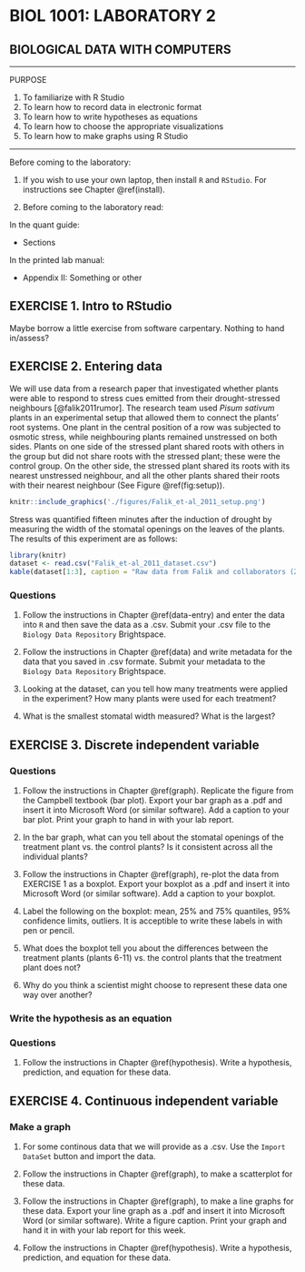 # BIOL 1001: LABORATORY 2 {#lab2}

## BIOLOGICAL DATA WITH COMPUTERS {-}

---

PURPOSE

1. To familiarize with R Studio
1. To learn how to record data in electronic format
1. To learn how to write hypotheses as equations
1. To learn how to choose the appropriate visualizations
1. To learn how to make graphs using R Studio

---



Before coming to the laboratory:

1. If you wish to use your own laptop, then install `R` and `RStudio`. For instructions see Chapter \@ref(install).
 
1. Before coming to the laboratory read:
 
In the quant guide: 

- Sections

In the printed lab manual:

- Appendix II: Something or other
 
## EXERCISE 1.	Intro to RStudio {-}
Maybe borrow a little exercise from software carpentary. Nothing to hand in/assess?

## EXERCISE 2.	Entering data {-}

We will use data from a research paper that investigated 
whether plants were able to respond to stress cues emitted from their drought-stressed neighbours
[@falik2011rumor].
The research team used _Pisum sativum_ plants in an experimental setup that allowed them to connect the plants' root systems. One plant in the central position of a row was subjected to osmotic stress, while neighbouring plants remained unstressed on both sides. 
Plants on one side of the stressed plant shared roots with others in the group but
did not share roots with the stressed plant; 
these were the control group. 
On the other side, the stressed plant shared its roots with its nearest unstressed neighbour, and all the other plants shared their roots with their nearest neighbour
(See Figure \@ref(fig:setup)).

```r
knitr::include_graphics('./figures/Falik_et-al_2011_setup.png')
```


Stress was quantified fifteen minutes after the induction of drought by measuring the width of the stomatal openings on the leaves of the plants. The results of this experiment are as follows:

```r
library(knitr)
dataset <- read.csv("Falik_et-al_2011_dataset.csv")
kable(dataset[1:3], caption = "Raw data from Falik and collaborators (2011).")
```

### Questions {-}
1. Follow the instructions in Chapter \@ref(data-entry) and enter the data into `R` and then save the data as a .csv. Submit your .csv file to the `Biology Data Repository` Brightspace.

1. Follow the instructions in Chapter \@ref(data) and write metadata for the data that you saved in .csv formate. Submit your metadata to the `Biology Data Repository` Brightspace.

1. Looking at the dataset, can you tell how many treatments were applied in the experiment? How many plants were used for each treatment?

1. What is the smallest stomatal width measured? What is the largest?

## EXERCISE 3.	Discrete independent variable {-}
### Questions {-}

1. Follow the instructions in Chapter \@ref(graph). Replicate the figure from the Campbell textbook (bar plot). Export your bar graph as a .pdf and insert it into Microsoft Word (or similar software). Add a caption to your bar plot. Print your graph to hand in with your lab report.

1. In the bar graph, what can you tell about the stomatal openings of the treatment plant vs. the control plants? Is it consistent across all the individual plants?

1. Follow the instructions in Chapter \@ref(graph), re-plot the data from EXERCISE 1 as a boxplot. Export your boxplot as a .pdf and insert it into Microsoft Word (or similar software). Add a caption to your boxplot.

1.	Label the following on the boxplot: mean, 25% and 75% quantiles, 95% confidence limits, outliers. It is acceptible to write these labels in with pen or pencil.

1.	What does the boxplot tell you about the differences between the treatment plants (plants 6-11) vs. the control plants that the treatment plant does not?

1.	Why do you think a scientist might choose to represent these data one way over another?


### Write the hypothesis as an equation {-}
### Questions {-}
1. Follow the instructions in Chapter \@ref(hypothesis). Write a hypothesis, prediction, and equation for these data.


## EXERCISE 4. Continuous independent variable {-}

### Make a graph {-}

1. For some continous data that we will provide as a .csv. Use the `Import DataSet` button and import the data.

1. Follow the instructions in Chapter \@ref(graph), to make a scatterplot for these data.

1. Follow the instructions in Chapter \@ref(graph), to make a line graphs for these data. Export your line graph as a .pdf and insert it into Microsoft Word (or similar software). Write a figure caption. Print your graph and hand it in with your lab report for this week.

1. Follow the instructions in Chapter \@ref(hypothesis). Write a hypothesis, prediction, and equation for these data.

